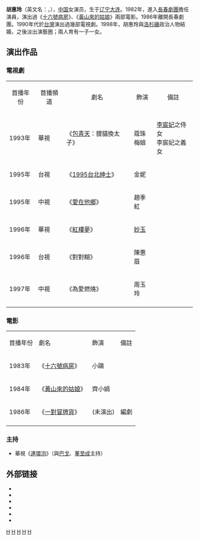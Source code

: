 {{藝人
| 姓名     = 胡惠玲
| 類型     = 女演員
| 圖片     =<!-- Use only free-licenced images which meet WP:NFCC -->Replace this image female.svg
| 圖片尺寸 = 
| 圖片簡介 = 
| 原名     =
| 外文名   = 
| 外文     = 
| 羅馬拼音 = 
| 英文名   = Christine Hu
| 綽號     = 
| 其他藝名 = 
| 國籍     = {{USA}}
| 民族     = 
| 籍貫     = {{CHN}}
| 出生日期 = 1963年
| 出生地點 = {{CHN}}[[大连|大连]]
| 逝世日期 = 
| 逝世地點 = 
| 職業     = 前電影、電視劇[[演員|演員]]
| 語言     = [[華語|華語]]、[[英語|英語]]
| 教育程度 = 
| 宗教信仰 = 
| 配偶     = {{le|麥克·D·安東諾維奇|Michael D. Antonovich}}
| 活躍年代 = 1982年—1998年
| 唱片公司 = 
| 經紀公司 = 
| 網站     = 
}}
'''胡惠玲'''（英文名：{{lang|en|Christine Hu}}，{{bd|1963年||catIdx=H胡}}），[[中国|中国]]女演员，生于[[辽宁|辽宁]][[大连|大连]]。1982年，進入[[長春劇團|長春劇團]]擔任演員，演出過《[[十六號病房|十六號病房]]》、《[[黃山來的姑娘|黃山來的姑娘]]》兩部電影。1986年離開長春劇團。1990年代於[[台灣|台灣]]演出過幾部電視劇。1998年，胡惠玲與[[洛杉磯|洛杉磯]]政治人物{{le|麥克·D·安東諾維奇|Michael D. Antonovich}}結婚，之後淡出演藝圈；兩人育有一子一女。

==演出作品==
===電視劇===
{| class="wikitable" 
|- 
| <center>首播年份</center> || <center>首播頻道</center> || <center>劇名</center> || <center>飾演</center> || <center>備註</center>
|- 
|  1993年 ||  華視 ||《[[包青天_(1993年電視劇)|包青天]]：貍貓換太子》 || 蔻珠<br>梅娘 || [[李宸妃|李宸妃]]之侍女<br>李宸妃之義女
|-
|  1995年 || 台視 ||《[[1995台北绅士|1995台北绅士]]》|| 金妮 ||
|-
|  1995年 || 中視 ||《[[愛在他鄉_(中視電視劇)|愛在他鄉]]》|| 趙季紅 ||
|-
|  1996年 || 華視 ||《[[紅樓夢_(1996年電視劇)|紅樓夢]]》|| [[妙玉|妙玉]] ||
|-
| 1996年 || 台視 ||《對對糊》||陳惠眉||
|-
| 1997年 || 中視 ||《為愛燃燒》||周玉玲||
|-
|}

===電影===
{| class="wikitable" 
|- 
| 首播年份 || 劇名 || 飾演 || 備註
|-
| 1983年 ||《[[十六號病房|十六號病房]]》 || 小鷗 ||
|- 
| 1984年 ||《[[黃山來的姑娘|黃山來的姑娘]]》 || 齊小娟 ||
|-
| 1986年 ||《[[一對冒牌貨|一對冒牌貨]]》 || (未演出) || 編劇
|-
|}

===主持===
*華視《[[連環泡|連環泡]]》（與[[巴戈|巴戈]]、[[董至成|董至成]]主持）

== 外部链接 ==
<div class="references-small">
*{{cite web|url=http://www.cnki.com.cn/Article/CJFDTOTAL-DDDS199408007.htm|title=大陆妹胡惠玲走红台湾|work=当代电视 1994年第8期|author=田美原|publisher=中国电视艺术家协会|accessdate=2010-11-11|language=zh-cn}}
*{{cite web|url=http://hk.cnmdb.com/name/25259|title=胡惠玲|publisher=中國影視資料館|accessdate=2010-11-11|language=zh-hk|deadurl=yes|archiveurl=https://web.archive.org/web/20090109004500/http://hk.cnmdb.com/name/25259/|archivedate=2009-01-09}}
*{{cite web|url=http://www.metnews.com/profiles/antonovich.htm|title=County Supervisor Puts a Priority On Justice|author=ROBERT GREENE|publisher=Metropolitan News|accessdate=2010-11-11|language=en}}
*{{cite web|url=http://www.chinesedailynews.com/article/article-c122894.aspx|title=第六屆中美電影節好萊塢隆重登場|publisher=美國世界新聞網|date=2010-10-30|accessdate=2010-11-12|language=zh-hk}}{{dead link|date=2018年4月 |bot=InternetArchiveBot |fix-attempted=yes }}
*{{cite web|url=http://www.chinesedailynews.com/article/article-c122894.aspx|title=中美電影節将于10月29日在南加州拉开帏幕 上映《建國大業》等50部精彩影片|author=程嫣|publisher=美国华裔教授专家网|date=2009-11-02|accessdate=2010-11-12|language=zh-cn}}{{dead link|date=2018年4月 |bot=InternetArchiveBot |fix-attempted=yes }}
*{{cite web|url=http://www.ggxg.com/news_js.asp?ID=1279&cls=613|title=胡惠玲|work=长春电视制片厂——演义春秋27|publisher=国家广播电影电视总局广播影视人才交流中心|accessdate=2010-11-11|language=zh-cn}}{{dead link|date=2018年4月}}
</div>

{{DEFAULTSORT:Christine Hu}}

[[Category:中国电影女演员|H]]
[[Category:中国电视女演员|H]]
[[Category:台灣電影女演員|H]]
[[Category:大连人|H]]
[[Category:胡姓|H]]